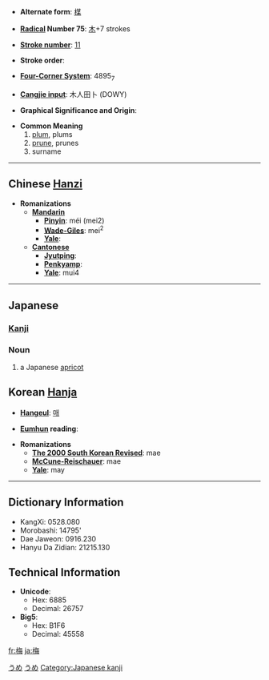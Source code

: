 * '''Alternate form''': [[楳]]

* '''[[Wiktionary:Chinese radical index| Radical]] Number 75''': [[Wiktionary:Chinese radical index 木|木]]+7 strokes

* '''[[Wiktionary:Chinese total strokes index|Stroke number]]''': [[Wiktionary:Chinese total strokes index 11|11]]

* '''Stroke order''': 

* '''[[Wiktionary:Chinese four corner index|Four-Corner System]]''': 4895<sub>7</sub>

* '''[[Wiktionary:Chinese Cangjie index|Cangjie input]]''': 木人田卜 (DOWY)

* '''Graphical Significance and Origin''': 

* '''Common Meaning'''
*# [[plum]], plums
*# [[prune]], prunes
*# surname

----

== Chinese [[Hanzi]] ==

* '''Romanizations'''
** '''[[Mandarin]]'''
*** '''[[Pinyin]]''': méi (mei2)
*** '''[[Wade-Giles]]''': mei<sup>2</sup>
*** '''[[Yale]]''': 
** '''[[Cantonese]]'''
*** '''[[Jyutping]]''':
*** '''[[Penkyamp]]''': 
*** '''[[Yale]]''': mui4

----

== Japanese ==
[[Category:1000_Japanese_basic_words|うめ]]
[[Category:Japanese language|うめ]]
=== [[Kanji]] ===
{{kanji
|[[ばい]] (bai)
|[[うめ]] (ume)
}}

=== Noun ===
{{janoun|うめ|ume}}
#a Japanese [[apricot]]

== Korean [[Hanja]] ==

* '''[[Hangeul]]''': [[매]]

* '''[[Eumhun]] reading''': 

* '''Romanizations'''
** '''[[The 2000 South Korean Revised Romanization|The 2000 South Korean Revised]]''': mae
** '''[[McCune-Reischauer]]''': mae
** '''[[Yale]]''': may

----

== Dictionary Information ==

* KangXi: 0528.080
* Morobashi: 14795'
* Dae Jaweon: 0916.230
* Hanyu Da Zidian: 21215.130

== Technical Information ==

* '''Unicode''':
** Hex: 6885
** Decimal: 26757
* '''Big5''':
** Hex: B1F6
** Decimal: 45558

[[Category:Japanese kanji]]

[[fr:梅]]
[[ja:梅]]